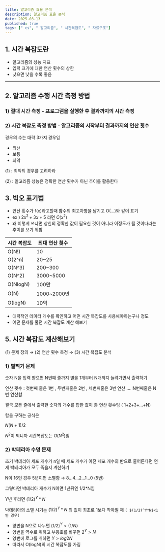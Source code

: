 ```yaml
---
title: 알고리즘 효율 분석
description: 알고리즘 효율 분석
date: 2025-03-13
published: true
tags: [" cs", " 알고리즘", " 시간복잡도", " 자료구조"]
---
```


## 1. 시간 복잡도란

- 알고리즘의 성능 지표
- 입력 크기에 대한 연산 횟수의 상한
- 낮으면 낮을 수록 좋음

---

## 2. 알고리즘 수행 시간 측정 방법

### 1) 절대 시간 측정 - 프로그램을 실행한 후 결과까지의 시간 측정

### 2) 시간 복잡도 측정 방법 - 알고리즘의 시작부터 결과까지의 연산 횟수

경우의 수는 대략 3가지 경우임

- 최선
- 보통
- 최악

(1) : 최악의 경우를 고려하라

(2) : 알고리즘 성능은 정확한 연산 횟수가 아닌 추이를 활용한다

## 3. 빅오 표기법

- 연산 횟수가 f(x)라고할때 함수의 최고차항을 남기고 O(…)와 같이 표기
- ex ) $2x^2+3x+5$ 라면 $O(x^2)$
- 왜 이렇게 쓰냐면 상한의 정확한 값이 필요한 것이 아니라 이정도가 될 것이다라는 추이를 보기 위함

| 시간 복잡도 | 최대 연산 횟수 |
| ----------- | -------------- |
| O(N!)       | 10             |
| O(2^n)      | 20~25          |
| O(N^3)      | 200~300        |
| O(N^2)      | 3000~5000      |
| O(NlogN)    | 100만          |
| O(N)        | 1000~2000만    |
| O(logN)     | 10억           |

- 대략적인 데이터 개수를 확인하고 어떤 시간 복잡도를 사용해야하는구나 정도
- 어떤 문제를 풀던 시간 복잡도 계산 해보기

## 5. 시간 복잡도 계산해보기

(1) 문제 정의 → (2) 연산 횟수 측정 → (3) 시간 복잡도 분석

### 1) 별찍기 문제

숫자 N을 입력 받으면 N번째 줄까지 별을 1개부터 N개까지 늘려가면서 출력하기

연산 횟수 : 첫번째 줄은 1번 , 두번째줄은 2번 , 세번째줄은 3번 연산 …. N번째줄은 N번 연산함

결국 모든 줄에서 출력한 숫자의 개수를 합한 값이 총 연산 횟수임 ( 1+2+3+...+N)

합을 구하는 공식은

$N(N+1)/2$

$N^2$이 되니까 시간복잡도는 $O(N^2)$임

### 2) 박테리아 수명 문제

초기 박테리아 세포 개수가 n일 때 세포 개수가 이전 세포 개수의 반으로 줄어든다면 언제 박테리아가 모두 죽을지 계산하기

N이 16인 경우 5년이면 소멸함 → 8…4…2…1…0 (5번)

그렇다면 박테리아 개수가 N이면 1년뒤엔 1/2\*N임

Y년 후라면 $(1/2)^Y*N$

박테리아의 소멸 시기는 $(1/2)^Y*N$ 의 값이 최초로 1보다 작아질 때 `( $(1/2)^Y*N$<1인 경우)`

- 양변을 N으로 나누면 $(1/2)^Y < (1/N)$
- 양변을 역수로 취하고 부등호를 바꾸면 $2^Y > N$
- 양변에 로그를 취하면 $Y> log2N$
- 따라서 O(logN)의 시간 복잡도를 가짐
